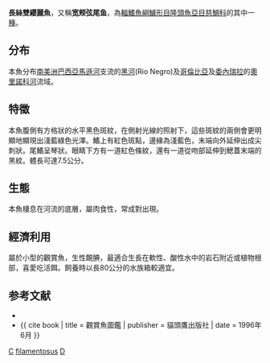 {{Speciesbox
| genus = Dicrossus
| species = filamentosus
| status = NE
| status_system = IUCN3.1
| image = Dicrossus_filamentosus.jpg
| authority = [[Ladiges|Ladiges]], 1958
| synonyms = *''Crenicara filamentosa''<br /><small>Ladiges, 1958</small>
*''Dicrossus filamentosa''<br /><small>Ladiges, 1958</small>
}}

'''長絲雙纓麗魚'''，又稱'''宽颊弦尾鱼'''，為[[輻鰭魚綱|輻鰭魚綱]][[鱸形目|鱸形目]][[隆頭魚亞目|隆頭魚亞目]][[慈鯛科|慈鯛科]]的其中一[[種|種]]。

==分布==
本魚分布[[南美洲|南美洲]][[巴西|巴西]][[亞馬遜河|亞馬遜河]]支流的[[黑河|黑河]](Rio Negro)及[[哥倫比亞|哥倫比亞]]及[[委內瑞拉|委內瑞拉]]的[[奧里諾科河|奧里諾科河]]流域。

==特徵==
本魚腹側有方格狀的水平黑色斑紋，在側射光線的照射下，這些斑紋的兩側會更明顯地顯現出淺藍綠色光澤。鰭上有紅色斑點，邊緣為淺藍色，末端向外延伸出成尖刺狀。尾鰭呈琴狀。眼睛下方有一道紅色條紋，還有一道從吻部延伸到鰓蓋末端的黑紋。體長可達7.5公分。

==生態==
本魚棲息在河流的底層，屬肉食性，常成對出現。

==經濟利用==
屬於小型的觀賞魚，生性靦腆，最適合生長在軟性、酸性水中的岩石附近或植物根部，喜愛吃活餌。飼養時以長80公分的水族箱較適宜。

==参考文献==
*{{FishBase_species|genus=Dicrossus|species=filamentosus|year=2011|month=12}}
*{{ cite book | title = 觀賞魚圖鑑 | publisher = 貓頭鷹出版社 | date = 1996年6月 }}

{{Taxonbar}}

[[Category:觀賞魚|C]]
[[Category:雙纓麗魚屬|filamentosus]]
[[Category:1958年描述的魚類|D]]